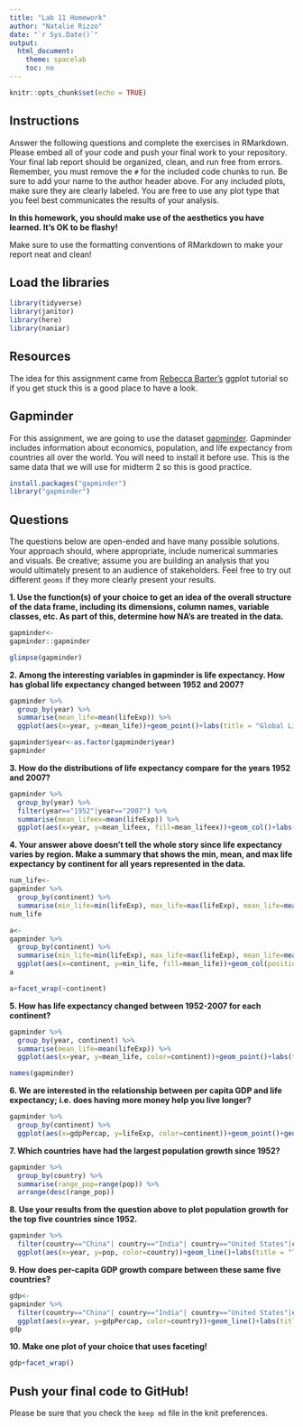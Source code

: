 ```yaml
---
title: "Lab 11 Homework"
author: "Natalie Rizzo"
date: "`r Sys.Date()`"
output:
  html_document:
    theme: spacelab
    toc: no
---
```


```r
knitr::opts_chunk$set(echo = TRUE)
```

## Instructions
Answer the following questions and complete the exercises in RMarkdown. Please embed all of your code and push your final work to your repository. Your final lab report should be organized, clean, and run free from errors. Remember, you must remove the `#` for the included code chunks to run. Be sure to add your name to the author header above. For any included plots, make sure they are clearly labeled. You are free to use any plot type that you feel best communicates the results of your analysis.  

**In this homework, you should make use of the aesthetics you have learned. It's OK to be flashy!**

Make sure to use the formatting conventions of RMarkdown to make your report neat and clean!  

## Load the libraries
```r
library(tidyverse)
library(janitor)
library(here)
library(naniar)
``` 

## Resources
The idea for this assignment came from [Rebecca Barter's](http://www.rebeccabarter.com/blog/2017-11-17-ggplot2_tutorial/) ggplot tutorial so if you get stuck this is a good place to have a look.  

## Gapminder
For this assignment, we are going to use the dataset [gapminder](https://cran.r-project.org/web/packages/gapminder/index.html). Gapminder includes information about economics, population, and life expectancy from countries all over the world. You will need to install it before use. This is the same data that we will use for midterm 2 so this is good practice.
```r
install.packages("gapminder")
library("gapminder")
```

## Questions
The questions below are open-ended and have many possible solutions. Your approach should, where appropriate, include numerical summaries and visuals. Be creative; assume you are building an analysis that you would ultimately present to an audience of stakeholders. Feel free to try out different `geoms` if they more clearly present your results.  

**1. Use the function(s) of your choice to get an idea of the overall structure of the data frame, including its dimensions, column names, variable classes, etc. As part of this, determine how NA's are treated in the data.**  
```r
gapminder<-
gapminder::gapminder
```

```r
glimpse(gapminder)
```

**2. Among the interesting variables in gapminder is life expectancy. How has global life expectancy changed between 1952 and 2007?**
```r
gapminder %>% 
  group_by(year) %>% 
  summarise(mean_life=mean(lifeExp)) %>% 
  ggplot(aes(x=year, y=mean_life))+geom_point()+labs(title = "Global Life Expectancy Over the Years 1957-2007")+theme_clean()
```
```r
gapminder$year<-as.factor(gapminder$year)
gapminder
```

**3. How do the distributions of life expectancy compare for the years 1952 and 2007?**
```r
gapminder %>% 
  group_by(year) %>% 
  filter(year=="1952"|year=="2007") %>% 
  summarise(mean_lifeex=mean(lifeExp)) %>% 
  ggplot(aes(x=year, y=mean_lifeex, fill=mean_lifeex))+geom_col()+labs(title = "Global Mean Life Expectancy in 1952 versus 2007", x="Year", y="Mean Life (years)")
```

**4. Your answer above doesn't tell the whole story since life expectancy varies by region. Make a summary that shows the min, mean, and max life expectancy by continent for all years represented in the data.**
```r
num_life<-
gapminder %>%
  group_by(continent) %>% 
  summarise(min_life=min(lifeExp), max_life=max(lifeExp), mean_life=mean(lifeExp)) 
num_life
```
```r
a<-
gapminder %>%
  group_by(continent) %>% 
  summarise(min_life=min(lifeExp), max_life=max(lifeExp), mean_life=mean(lifeExp)) %>% 
  ggplot(aes(x=continent, y=min_life, fill=mean_life))+geom_col(position = position_dodge())
a
```
```r
a+facet_wrap(~continent)
```


**5. How has life expectancy changed between 1952-2007 for each continent?**
```r
gapminder %>% 
  group_by(year, continent) %>% 
  summarise(mean_life=mean(lifeExp)) %>% 
  ggplot(aes(x=year, y=mean_life, color=continent))+geom_point()+labs(title = "Life Expectancy Over the Years 1957-2007")+theme_clean()
```
```r
names(gapminder)
```

**6. We are interested in the relationship between per capita GDP and life expectancy; i.e. does having more money help you live longer?**
```r
gapminder %>%
  group_by(continent) %>% 
  ggplot(aes(x=gdpPercap, y=lifeExp, color=continent))+geom_point()+geom_jitter()+labs(title = "Life Expectancy in Terms of GDP per Capita")
```

**7. Which countries have had the largest population growth since 1952?**
```r
gapminder %>%
  group_by(country) %>% 
  summarise(range_pop=range(pop)) %>% 
  arrange(desc(range_pop))
```

**8. Use your results from the question above to plot population growth for the top five countries since 1952.**
```r
gapminder %>%
  filter(country=="China"| country=="India"| country=="United States"|country=="Indonesia"| country=="Brazil") %>% 
  ggplot(aes(x=year, y=pop, color=country))+geom_line()+labs(title = "Top 5 Population Growth Countries from 1952-2002")
```

**9. How does per-capita GDP growth compare between these same five countries?**
```r
gdp<-
gapminder %>%
  filter(country=="China"| country=="India"| country=="United States"|country=="Indonesia"| country=="Brazil") %>% 
  ggplot(aes(x=year, y=gdpPercap, color=country))+geom_line()+labs(title = "Top 5 Population Growth Countries from 1952-2002")
gdp
```

**10. Make one plot of your choice that uses faceting!**
```r
gdp+facet_wrap()
```

## Push your final code to GitHub!
Please be sure that you check the `keep md` file in the knit preferences. 